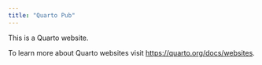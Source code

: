 ```yaml
---
title: "Quarto Pub"
---
```


This is a Quarto website.

To learn more about Quarto websites visit <https://quarto.org/docs/websites>.
